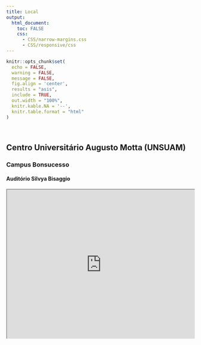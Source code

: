 ```yaml
---
title: Local
output:
  html_document:
    toc: FALSE
    css:
      - CSS/narrow-margins.css
      - CSS/responsive/css
---
```


<!--install and/or load all R packages-->
```r
knitr::opts_chunk$set(
  echo = FALSE,
  warning = FALSE,
  message = FALSE,
  fig.align = 'center',
  results = "asis",
  include = TRUE,
  out.width = "100%",
  knitr.kable.NA = '--',
  knitr.table.format = "html"
)
```

<br>

## Centro Universitário Augusto Motta (UNSUAM)

### Campus Bonsucesso

#### Auditório Silvya Bisaggio

<div class="mapouter"><div class="gmap_canvas"><iframe class="gmap_iframe" width="100%" frameborder="2px solid black" scrolling="no" marginheight="0" marginwidth="0" src="https://maps.google.com/maps?width=600&amp;height=400&amp;hl=en&amp;q=Avenida Para, 84, Bonsucesso, RJ&amp;t=&amp;z=14&amp;ie=UTF8&amp;iwloc=B&amp;output=embed"></iframe><a href="https://gachanox.io/">Gacha Nox APK</a></div><style>.mapouter{position:relative;text-align:right;width:100%;height:400px;}.gmap_canvas {overflow:hidden;background:none!important;width:100%;height:400px;}.gmap_iframe {height:400px!important;}</style></div>

<br>
